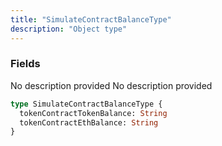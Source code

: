 ```yaml
---
title: "SimulateContractBalanceType"
description: "Object type"
---
```


### Fields

<ResponseField name="tokenContractTokenBalance" type="String">
  No description provided
</ResponseField>

<ResponseField name="tokenContractEthBalance" type="String">
  No description provided
</ResponseField>


```graphql SimulateContractBalanceType
type SimulateContractBalanceType {
  tokenContractTokenBalance: String
  tokenContractEthBalance: String
}
```
